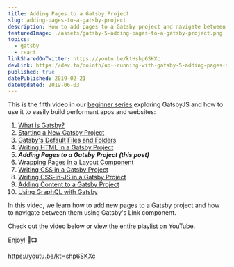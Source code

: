 ```yaml
---
title: Adding Pages to a Gatsby Project
slug: adding-pages-to-a-gatsby-project
description: How to add pages to a Gatsby project and navigate between them.
featuredImage: ./assets/gatsby-5-adding-pages-to-a-gatsby-project.png
topics:
  - gatsby
  - react
linkSharedOnTwitter: https://youtu.be/ktHshp6SKXc
devLink: https://dev.to/ooloth/up--running-with-gatsby-5-adding-pages-to-a-gatsby-project-50p3
published: true
datePublished: 2019-02-21
dateUpdated: 2019-06-03
---
```


This is the fifth video in our [beginner series](https://www.youtube.com/watch?v=jAa1wh5ATm0&list=PLHBEcHVSROXQQhXpNhmiVKKcw72Cc0V-U) exploring GatsbyJS and how to use it to easily build performant apps and websites:

1. [What is Gatsby?](/what-is-gatsby)
2. [Starting a New Gatsby Project](/starting-a-new-gatsby-project)
3. [Gatsby's Default Files and Folders](/gatsbys-default-files-and-folders)
4. [Writing HTML in a Gatsby Project](/writing-html-in-a-gatsby-project)
5. **_Adding Pages to a Gatsby Project (this post)_**
6. [Wrapping Pages in a Layout Component](/wrapping-pages-in-a-layout-component)
7. [Writing CSS in a Gatsby Project](/writing-css-in-a-gatsby-project)
8. [Writing CSS-in-JS in a Gatsby Project](/writing-css-in-js-in-a-gatsby-project)
9. [Adding Content to a Gatsby Project](/adding-content-to-a-gatsby-project)
10. [Using GraphQL with Gatsby](/using-graphql-with-gatsby)

In this video, we learn how to add new pages to a Gatsby project and how to navigate between them using Gatsby's Link component.

Check out the video below or [view the entire playlist](https://www.youtube.com/watch?v=jAa1wh5ATm0&list=PLHBEcHVSROXQQhXpNhmiVKKcw72Cc0V-U) on YouTube.

Enjoy! 🎉📺

https://youtu.be/ktHshp6SKXc
